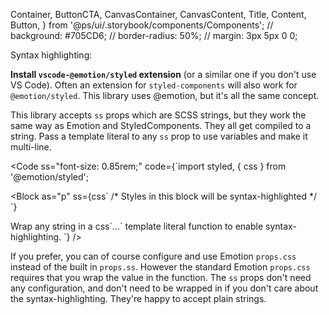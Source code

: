   Container,
  ButtonCTA,
  CanvasContainer,
  CanvasContent,
  Title,
  Content,
  Button,
} from '@ps/ui/.storybook/components/Components';
// background: #705CD6;
// border-radius: 50%;
// margin: 3px 5px 0 0;

<Meta title="Get started/Styling system/Syntax Highlighting" />

<ThemeProvider>
<Wrapper>

<Block as="h1" ss="font-size: 2rem; font-weight: 600; margin: 4rem 0 0 0;">Syntax highlighting:</Block>  

**Install `vscode-@emotion/styled` extension** (or a similar one if you don't use VS Code).  Often an extension for `styled-components` will also work for `@emotion/styled`.  This library uses @emotion, but it's all the same concept.

This library accepts `ss` props which are SCSS strings, but they work the same way as Emotion and StyledComponents. They all get compiled to a string. Pass a template literal to any `ss` prop to use variables and make it multi-line.

<Code 
  ss="font-size: 0.85rem;"
  code={`import styled, { css } from '@emotion/styled';

<Block 
    as="p" 
    ss={css\`
        /* 
        Styles in this block will be syntax-highlighted
        */
    \`}
>
  Wrap any string in a css\`...\` template literal function to enable syntax-highlighting.
</Block>`} />

If you prefer, you can of course configure and use Emotion `props.css` instead of the built in `props.ss`. However the standard Emotion `props.css` requires that you wrap the value in the <CodeInline code='css``' /> function. The `ss` props don't need any configuration, and don't need to be wrapped in <CodeInline code='css``' /> if you don't care about the syntax-highlighting. They're happy to accept plain strings.

</Wrapper>
</ThemeProvider>